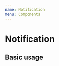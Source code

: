 ```yaml
---
name: Notification
menu: Components
---
```



# Notification

<PropsTable of={Notification} />

## Basic usage

<Playground>
  <Notification title="the title" description="the description" />
  <Notification
    status="alert"
    title="the title"
    description="the description"
  />
  <Notification
    status="warning"
    title="the title"
    description="the description"
  />
</Playground>
